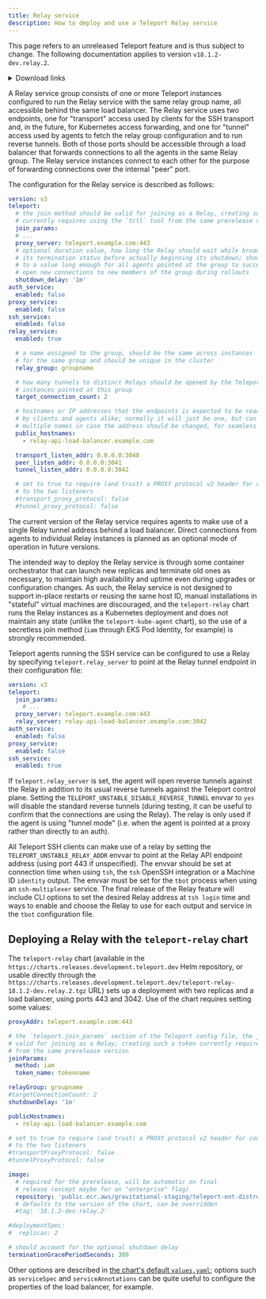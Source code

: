 ```yaml
---
title: Relay service
description: How to deploy and use a Teleport Relay service
---
```


<Admonition type="warning">

This page refers to an unreleased Teleport feature and is thus subject to change. The following documentation applies to version `v18.1.2-dev.relay.2`.

<details>
<summary>Download links</summary>
- [Linux ARM64/ARMv8 (64-bit) RPM](https://cdn.cloud.gravitational.io/teleport-ent-18.1.2-dev.relay.2-1.arm64.rpm)
- [Linux ARMv7 (32-bit) RPM](https://cdn.cloud.gravitational.io/teleport-ent-18.1.2-dev.relay.2-1.arm.rpm)
- [Linux 32-bit RPM](https://cdn.cloud.gravitational.io/teleport-ent-18.1.2-dev.relay.2-1.i386.rpm)
- [Linux 64-bit RPM](https://cdn.cloud.gravitational.io/teleport-ent-18.1.2-dev.relay.2-1.x86_64.rpm)
- [Linux 64-bit DEB](https://cdn.cloud.gravitational.io/teleport-ent_18.1.2-dev.relay.2_amd64.deb)
- [Linux ARM64/ARMv8 (64-bit) DEB](https://cdn.cloud.gravitational.io/teleport-ent_18.1.2-dev.relay.2_arm64.deb)
- [Linux ARMv7 (32-bit) DEB](https://cdn.cloud.gravitational.io/teleport-ent_18.1.2-dev.relay.2_arm.deb)
- [Linux 32-bit DEB](https://cdn.cloud.gravitational.io/teleport-ent_18.1.2-dev.relay.2_i386.deb)
- [MacOS Universal .pkg installer](https://cdn.cloud.gravitational.io/teleport-ent-18.1.2-dev.relay.2.pkg)
- [Teleport Connect 64-bit DEB](https://cdn.cloud.gravitational.io/teleport-ent-connect_18.1.2-dev.relay.2_amd64.deb)
- [Teleport Connect](https://cdn.cloud.gravitational.io/Teleport%20Connect-18.1.2-dev.relay.2.dmg)
- [Teleport Connect 64-bit](https://cdn.cloud.gravitational.io/teleport-ent-connect-18.1.2-dev.relay.2-x64.tar.gz)
- [Teleport Connect 64-bit RPM](https://cdn.cloud.gravitational.io/teleport-ent-connect-18.1.2-dev.relay.2.x86_64.rpm)
- [Teleport Connect](https://cdn.cloud.gravitational.io/Teleport%20Connect%20Setup-18.1.2-dev.relay.2.exe)
- [MacOS Intel](https://cdn.cloud.gravitational.io/teleport-ent-v18.1.2-dev.relay.2-darwin-amd64-bin.tar.gz)
- [MacOS ARM](https://cdn.cloud.gravitational.io/teleport-ent-v18.1.2-dev.relay.2-darwin-arm64-bin.tar.gz)
- [MacOS Universal](https://cdn.cloud.gravitational.io/teleport-ent-v18.1.2-dev.relay.2-darwin-universal-bin.tar.gz)
- [Linux 32-bit](https://cdn.cloud.gravitational.io/teleport-ent-v18.1.2-dev.relay.2-linux-386-bin.tar.gz)
- [Linux 64-bit](https://cdn.cloud.gravitational.io/teleport-ent-v18.1.2-dev.relay.2-linux-amd64-bin.tar.gz)
- [Linux 64-bit (RHEL/CentOS 7.x compatible)](https://cdn.cloud.gravitational.io/teleport-ent-v18.1.2-dev.relay.2-linux-amd64-centos7-bin.tar.gz)
- [Linux ARM64/ARMv8 (64-bit)](https://cdn.cloud.gravitational.io/teleport-ent-v18.1.2-dev.relay.2-linux-arm64-bin.tar.gz)
- [Linux ARMv7 (32-bit)](https://cdn.cloud.gravitational.io/teleport-ent-v18.1.2-dev.relay.2-linux-arm-bin.tar.gz)
</details>

</Admonition>

A Relay service group consists of one or more Teleport instances configured to run the Relay service with the same relay group name, all accessible behind the same load balancer. The Relay service uses two endpoints, one for "transport" access used by clients for the SSH transport and, in the future, for Kubernetes access forwarding, and one for "tunnel" access used by agents to fetch the relay group configuration and to run reverse tunnels. Both of those ports should be accessible through a load balancer that forwards connections to all the agents in the same Relay group. The Relay service instances connect to each other for the purpose of forwarding connections over the internal "peer" port.

The configuration for the Relay service is described as follows:

```yaml
version: v3
teleport:
  # the join method should be valid for joining as a Relay, creating such a token
  # currently requires using the `tctl` tool from the same prerelease version
  join_params:
  # ...
  proxy_server: teleport.example.com:443
  # optional duration value, how long the Relay should wait while broadcasting
  # its termination status before actually beginning its shutdown; should be set
  # to a value long enough for all agents pointed at the group to successfully
  # open new connections to new members of the group during rollouts
  shutdown_delay: '1m'
auth_service:
  enabled: false
proxy_service:
  enabled: false
ssh_service:
  enabled: false
relay_service:
  enabled: true

  # a name assigned to the group, should be the same across instances
  # for the same group and should be unique in the cluster
  relay_group: groupname

  # how many tunnels to distinct Relays should be opened by the Teleport
  # instances pointed at this group
  target_connection_count: 2

  # hostnames or IP addresses that the endpoints is expected to be reached at
  # by clients and agents alike; normally it will just be one, but can be set to
  # multiple names in case the address should be changed, for seamless migrations
  public_hostnames:
    - relay-api-load-balancer.example.com

  transport_listen_addr: 0.0.0.0:3040
  peer_listen_addr: 0.0.0.0:3041
  tunnel_listen_addr: 0.0.0.0:3042

  # set to true to require (and trust) a PROXY protocol v2 header for connections
  # to the two listeners
  #transport_proxy_protocol: false
  #tunnel_proxy_protocol: false
```

<Admonition type="warning">

The current version of the Relay service requires agents to make use of a single Relay tunnel address behind a load balancer. Direct connections from agents to individual Relay instances is planned as an optional mode of operation in future versions.

</Admonition>

<Admonition type="warning">

The intended way to deploy the Relay service is through some container orchestrator that can launch new replicas and terminate old ones as necessary, to maintain high availability and uptime even during upgrades or configuration changes. As such, the Relay service is not designed to support in-place restarts or reusing the same host ID, manual installations in "stateful" virtual machines are discouraged, and the `teleport-relay` chart runs the Relay instances as a Kubernetes deployment and does not maintain any state (unlike the `teleport-kube-agent` chart), so the use of a secretless join method (`iam` through EKS Pod Identity, for example) is strongly recommended.

</Admonition>

Teleport agents running the SSH service can be configured to use a Relay by specifying `teleport.relay_server` to point at the Relay tunnel endpoint in their configuration file:

```yaml
version: v3
teleport:
  join_params:
    # ...
  proxy_server: teleport.example.com:443
  relay_server: relay-api-load-balancer.example.com:3042
auth_service:
  enabled: false
proxy_service:
  enabled: false
ssh_service:
  enabled: true
```

If `teleport.relay_server` is set, the agent will open reverse tunnels against the Relay in addition to its usual reverse tunnels against the Teleport control plane. Setting the `TELEPORT_UNSTABLE_DISABLE_REVERSE_TUNNEL` envvar to `yes` will disable the standard reverse tunnels (during testing, it can be useful to confirm that the connections are using the Relay). The relay is only used if the agent is using "tunnel mode" (i.e. when the agent is pointed at a proxy rather than directly to an auth).

All Teleport SSH clients can make use of a relay by setting the `TELEPORT_UNSTABLE_RELAY_ADDR` envvar to point at the Relay API endpoint address (using port 443 if unspecified). The envvar should be set at connection time when using `tsh`, the `tsh` OpenSSH integration or a Machine ID `identity` output. The envvar must be set for the `tbot` process when using an `ssh-multiplexer` service. The final release of the Relay feature will include CLI options to set the desired Relay address at `tsh login` time and ways to enable and choose the Relay to use for each output and service in the `tbot` configuration file.

## Deploying a Relay with the `teleport-relay` chart

The `teleport-relay` chart (available in the `https://charts.releases.development.teleport.dev` Helm repository, or usable directly through the `https://charts.releases.development.teleport.dev/teleport-relay-18.1.2-dev.relay.2.tgz` URL) sets up a deployment with two replicas and a load balancer, using ports 443 and 3042. Use of the chart requires setting some values:

```yaml
proxyAddr: teleport.example.com:443

# the `teleport.join_params` section of the Teleport config file, the join method should be
# valid for joining as a Relay; creating such a token currently requires using the `tctl` tool
# from the same prerelease version
joinParams:
  method: iam
  token_name: tokenname

relayGroup: groupname
#targetConnectionCount: 2
shutdownDelay: '1m'

publicHostnames:
  - relay-api-load-balancer.example.com

# set to true to require (and trust) a PROXY protocol v2 header for connections
# to the two listeners
#transportProxyProtocol: false
#tunnelProxyProtocol: false

image:
  # required for the prerelease, will be automatic on final
  # release (except maybe for an "enterprise" flag)
  repository: 'public.ecr.aws/gravitational-staging/teleport-ent-distroless-debug'
  # defaults to the version of the chart, can be overridden
  #tag: '18.1.2-dev.relay.2'

#deploymentSpec:
#  replicas: 2

# should account for the optional shutdown delay
terminationGracePeriodSeconds: 300
```

Other options are described in [the chart's default `values.yaml`](https://github.com/gravitational/teleport/blob/v18.1.2-dev.relay.2/examples/chart/teleport-relay/values.yaml); options such as `serviceSpec` and `serviceAnnotations` can be quite useful to configure the properties of the load balancer, for example.
